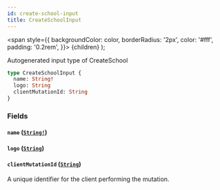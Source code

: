 ```yaml
---
id: create-school-input
title: CreateSchoolInput
---
```


<span
style={{
      backgroundColor: color,
      borderRadius: '2px',
      color: '#fff',
      padding: '0.2rem',
    }}>
{children}
</span>
);

Autogenerated input type of CreateSchool

```graphql
type CreateSchoolInput {
  name: String!
  logo: String
  clientMutationId: String
}
```

### Fields

#### `name` ([`String!`](/docs/api/scalars/string))

#### `logo` ([`String`](/docs/api/scalars/string))

#### `clientMutationId` ([`String`](/docs/api/scalars/string))

A unique identifier for the client performing the mutation.
